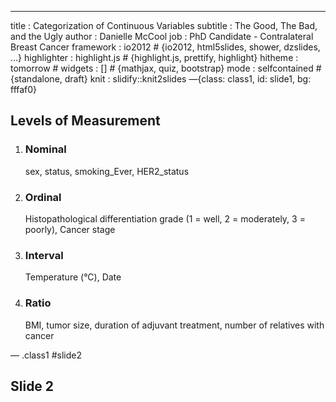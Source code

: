 ---
title       : Categorization of Continuous Variables
subtitle    : The Good, The Bad, and the Ugly
author      : Danielle McCool
job         : PhD Candidate - Contralateral Breast Cancer
framework   : io2012        # {io2012, html5slides, shower, dzslides, ...}
highlighter : highlight.js  # {highlight.js, prettify, highlight}
hitheme     : tomorrow      # 
widgets     : []            # {mathjax, quiz, bootstrap}
mode        : selfcontained # {standalone, draft}
knit        : slidify::knit2slides
---{class: class1, id: slide1, bg: fffaf0}

## Levels of Measurement

1. ### Nominal
    sex, status, smoking_Ever, HER2_status

2. ### Ordinal
    Histopathological differentiation grade (1 = well, 2 = moderately, 3 = poorly), Cancer stage

3. ### Interval
    Temperature (&deg;C), Date

4. ### Ratio
    BMI, tumor size, duration of adjuvant treatment, number of relatives with cancer

--- .class1 #slide2

## Slide 2


